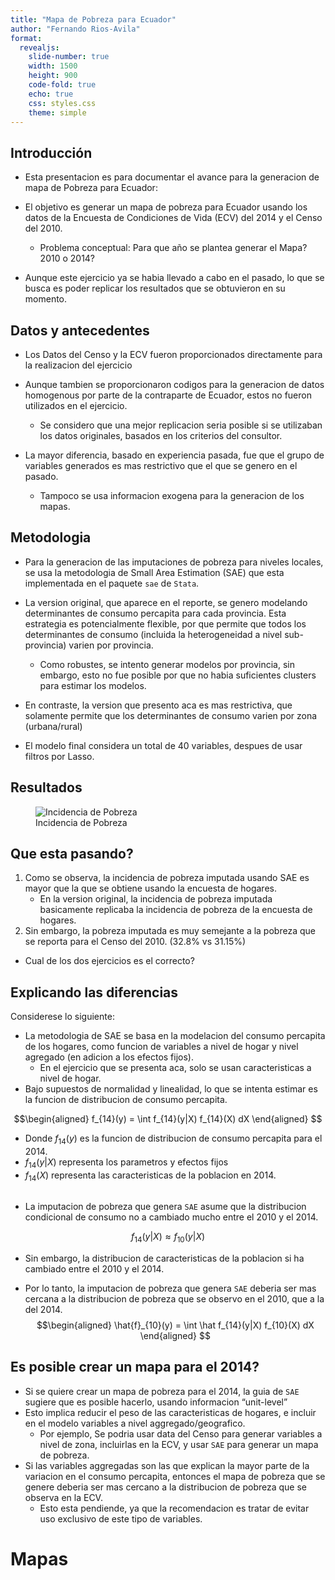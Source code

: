```yaml
---
title: "Mapa de Pobreza para Ecuador"
author: "Fernando Rios-Avila"
format: 
  revealjs: 
    slide-number: true
    width: 1500
    height: 900
    code-fold: true
    echo: true
    css: styles.css  
    theme: simple
---
```


## Introducción

- Esta presentacion es para documentar el avance para la generacion de mapa de Pobreza para Ecuador:

- El objetivo es generar un mapa de pobreza para Ecuador usando los datos de la Encuesta de Condiciones de Vida (ECV) del 2014 y el Censo del 2010.

    - Problema conceptual: Para que año se plantea generar el Mapa? 2010 o 2014?
 
- Aunque este ejercicio ya se habia llevado a cabo en el pasado, lo que se busca es poder replicar los resultados que se obtuvieron en su momento.

## Datos y antecedentes

- Los Datos del Censo y la ECV fueron proporcionados directamente para la realizacion del ejercicio

- Aunque tambien se proporcionaron codigos para la generacion de datos homogenous por parte de la contraparte de Ecuador, estos no fueron utilizados en el ejercicio.
    - Se considero que una mejor replicacion seria posible si se utilizaban los datos originales, basados en los criterios del consultor.
     
- La mayor diferencia, basado en experiencia pasada, fue que el grupo de variables generados es mas restrictivo que el que se genero en el pasado.
  - Tampoco se usa informacion exogena para la generacion de los mapas.

## Metodologia

- Para la generacion de las imputaciones de pobreza para niveles locales, se usa la metodologia de Small Area Estimation (SAE) que esta implementada en el paquete `sae` de `Stata`.

- La version original, que aparece en el reporte, se genero modelando determinantes de consumo percapita para cada provincia. Esta estrategia es potencialmente flexible, por que permite que todos los determinantes de consumo (incluida la heterogeneidad a nivel sub-provincia) varien por provincia.
    - Como robustes, se intento generar modelos por provincia, sin embargo, esto no fue posible por que no habia suficientes clusters para estimar los modelos.
- En contraste, la version que presento aca es mas restrictiva, que solamente permite que los determinantes de consumo varien por zona (urbana/rural) 

- El modelo final considera un total de 40 variables, despues de usar filtros por Lasso.

## Resultados

![Incidencia de Pobreza](fig1.png)

## Que esta pasando?

1. Como se observa, la incidencia de pobreza imputada usando SAE es mayor que la que se obtiene usando la encuesta de hogares.
    - En la version original, la incidencia de pobreza imputada basicamente replicaba la incidencia de pobreza de la encuesta de hogares.
2. Sin embargo, la pobreza imputada es muy semejante a la pobreza que se reporta para el Censo del 2010. (32.8% vs 31.15%)

- Cual de los dos ejercicios es el correcto?

## Explicando las diferencias

Considerese lo siguiente:

- La metodologia de SAE se basa en la modelacion del consumo percapita de los hogares, como funcion de variables a nivel de hogar y nivel agregado (en adicion a los efectos fijos).
  - En el ejercicio que se presenta aca, solo se usan caracteristicas a nivel de hogar.
- Bajo supuestos de normalidad y linealidad, lo que se intenta estimar es la funcion de distribucion de consumo percapita.

$$\begin{aligned}
f_{14}(y) = \int f_{14}(y|X) f_{14}(X) dX
\end{aligned}
$$

- Donde $f_{14}(y)$ es la funcion de distribucion de consumo percapita para el 2014. 
- $f_{14}(y|X)$ representa los parametros y efectos fijos
- $f_{14}(X)$ representa las caracteristicas de la poblacion en 2014.

##

- La imputacion de pobreza que genera `SAE` asume que la distribucion condicional de consumo no a cambiado mucho entre el 2010 y el 2014.

$$f_{14}(y|X) \approx f_{10}(y|X)$$

- Sin embargo, la distribucion de caracteristicas de la poblacion si ha cambiado entre el 2010 y el 2014.

- Por lo tanto, la imputacion de pobreza que genera `SAE` deberia ser mas cercana a la distribucion de pobreza que se observo en el 2010, que a la del 2014.
$$\begin{aligned}
\hat{f}_{10}(y) = \int \hat f_{14}(y|X) f_{10}(X) dX
\end{aligned}
$$

## Es posible crear un mapa para el 2014?

- Si se quiere crear un mapa de pobreza para el 2014, la guia de `SAE` sugiere que es posible hacerlo, usando informacion "unit-level" 
- Esto implica reducir el peso de las caracteristicas de hogares, e incluir en el modelo variables a nivel aggregado/geografico. 
  - Por ejemplo, Se podria usar data del Censo para generar variables a nivel de zona, incluirlas en la ECV, y usar `SAE` para generar un mapa de pobreza.
- Si las variables aggregadas son las que explican la mayor parte de la variacion en el consumo percapita, entonces el mapa de pobreza que se genere deberia ser mas cercano a la distribucion de pobreza que se observa en la ECV.
    - Esto esta pendiende, ya que la recomendacion es tratar de evitar uso exclusivo de este tipo de variables.

# Mapas

## 




